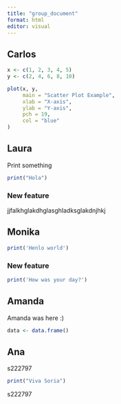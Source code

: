 ```yaml
---
title: "group_document"
format: html
editor: visual
---
```


## Carlos

```r
x <- c(1, 2, 3, 4, 5)
y <- c(2, 4, 6, 8, 10)

plot(x, y, 
     main = "Scatter Plot Example",
     xlab = "X-axis",
     ylab = "Y-axis",
     pch = 19,       
     col = "blue"
)

```

## Laura

Print something

```r
print("Hola")
```

### New feature
jjfalkhglakdhglasghladksglakdnjhkj

## Monika

```r
print('Henlo world')
```

### New feature

```r
print('How was your day?')
```

## Amanda

Amanda was here :)

```r
data <- data.frame()

```

## Ana
 s222797

```r
print("Viva Soria")
```
s222797

